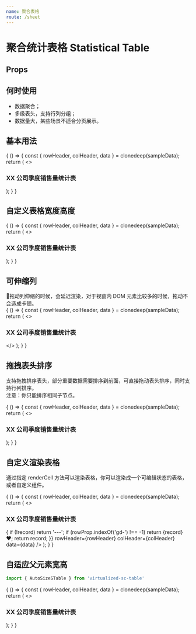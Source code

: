 ```yaml
---
name: 聚合表格
route: /sheet
---
```



# 聚合统计表格 Statistical Table
## Props
<Props of={Sheet} />

## 何时使用
* 数据聚合；
* 多级表头，支持行列分组；
* 数据量大，某些场景不适合分页展示。

## 基本用法

<Playground>
  {
    () => {
      const { rowHeader, colHeader, data } = clonedeep(sampleData);
      return (
        <>
          <h3 className="text-center">XX 公司季度销售量统计表</h3>
          <Sheet
            rowHeader={rowHeader}
            colHeader={colHeader}
            data={data}
          />
        </>
      );
    }
  }
</Playground>

## 自定义表格宽度高度

<Playground>
  {
    () => {
      const { rowHeader, colHeader, data } = clonedeep(sampleData);
      return (
        <>
          <h3 className="text-center">XX 公司季度销售量统计表</h3>
          <Sheet
            rowHeader={rowHeader}
            colHeader={colHeader}
            data={data}
            cellWidth={150}
            cellHeight={60}
          />
        </>
      );
    }
  }
</Playground>


## 可伸缩列
拖动列伸缩的时候，会延迟渲染，对于视窗内 DOM 元素比较多的时候，拖动不会造成卡顿。  
<Playground>
  {
    () => {
      const { rowHeader, colHeader, data } = clonedeep(sampleData);
      return (
        <>
          <h3 className="text-center">XX 公司季度销售量统计表</h3>
          <Sheet
            enableColResize
            rowHeader={rowHeader}
            colHeader={colHeader}
            data={data}
          />
        </>
      );
    }
  }
</Playground>

## 拖拽表头排序
支持拖拽排序表头，部分重要数据需要排序到前面，可直接拖动表头排序，同时支持行列排序。  
注意：你只能排序相同子节点。

<Playground>
  {
    () => {
      const { rowHeader, colHeader, data } = clonedeep(sampleData);
      return (
        <>
          <h3 className="text-center">XX 公司季度销售量统计表</h3>
          <Sheet
            enableColSorting
            enableRowSorting
            rowHeader={rowHeader}
            colHeader={colHeader}
            data={data}
          />
        </>
      );
    }
  }
</Playground>

## 自定义渲染表格
通过指定 renderCell 方法可以渲染表格，你可以渲染成一个可编辑状态的表格，或者自定义组件。

<Playground>
  {
    () => {
      const { rowHeader, colHeader, data } = clonedeep(sampleData);
      return (
        <>
          <h3 className="text-center">XX 公司季度销售量统计表</h3>
          <Sheet
            renderCell={(record, rowProp, colProp, data) => {
              if (!record) return '---';
              if (rowProp.indexOf('gd-') !== -1) return <span>{record} ❤️</span>;
              return record;
            }}
            rowHeader={rowHeader}
            colHeader={colHeader}
            data={data}
          />
        </>
      );
    }
  }
</Playground>

## 自适应父元素宽高
```javascript
import { AutoSizeSTable } from 'virtualized-sc-table'
```

<Playground>
  {
    () => {
      const { rowHeader, colHeader, data } = clonedeep(sampleData);
      return (
        <>
          <h3 className="text-center">XX 公司季度销售量统计表</h3>
          <div style={{width: 800, height: 400}}>
            <AutoSizeSTable
              rowHeader={rowHeader}
              colHeader={colHeader}
              data={data}
              cellHeight={22}
              cellWidth={80}
            />
          </div>
        </>
      );
    }
  }
</Playground>
